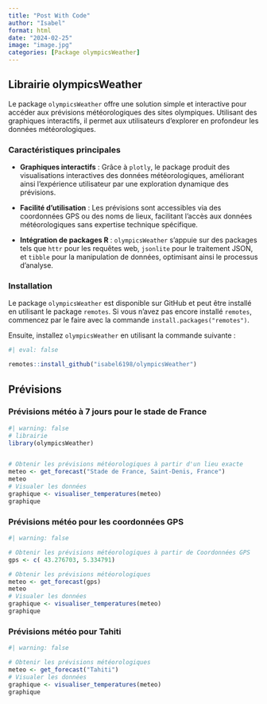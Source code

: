 ```yaml
---
title: "Post With Code"
author: "Isabel"
format: html
date: "2024-02-25"
image: "image.jpg"
categories: [Package olympicsWeather]
---
```


## Librairie olympicsWeather

Le package `olympicsWeather` offre une solution simple et interactive pour accéder aux prévisions météorologiques des sites olympiques. Utilisant des graphiques interactifs, il permet aux utilisateurs d'explorer en profondeur les données météorologiques.

### Caractéristiques principales

-   **Graphiques interactifs** : Grâce à `plotly`, le package produit des visualisations interactives des données météorologiques, améliorant ainsi l'expérience utilisateur par une exploration dynamique des prévisions.

-   **Facilité d'utilisation** : Les prévisions sont accessibles via des coordonnées GPS ou des noms de lieux, facilitant l'accès aux données météorologiques sans expertise technique spécifique.

-   **Intégration de packages R** : `olympicsWeather` s'appuie sur des packages tels que `httr` pour les requêtes web, `jsonlite` pour le traitement JSON, et `tibble` pour la manipulation de données, optimisant ainsi le processus d'analyse.

### Installation

Le package `olympicsWeather` est disponible sur GitHub et peut être installé en utilisant le package `remotes`. Si vous n'avez pas encore installé `remotes`, commencez par le faire avec la commande `install.packages("remotes")`.

Ensuite, installez `olympicsWeather` en utilisant la commande suivante :

```r
#| eval: false

remotes::install_github("isabel6198/olympicsWeather")

```

## Prévisions

### Prévisions météo à 7 jours pour le stade de France

```r
#| warning: false
# librairie 
library(olympicsWeather)


# Obtenir les prévisions météorologiques à partir d'un lieu exacte
meteo <- get_forecast("Stade de France, Saint-Denis, France")
meteo
# Visualer les données
graphique <- visualiser_temperatures(meteo)
graphique

```

### Prévisions météo pour les coordonnées GPS

```r
#| warning: false

# Obtenir les prévisions météorologiques à partir de Coordonnées GPS 
gps <- c( 43.276703, 5.334791)

# Obtenir les prévisions météorologiques
meteo <- get_forecast(gps)
meteo
# Visualer les données
graphique <- visualiser_temperatures(meteo)
graphique

```

### Prévisions météo pour Tahiti

```r
#| warning: false

# Obtenir les prévisions météorologiques 
meteo <- get_forecast("Tahiti")
# Visualer les données
graphique <- visualiser_temperatures(meteo)
graphique

```
